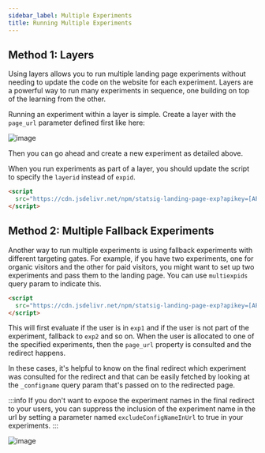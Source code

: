 ```yaml
---
sidebar_label: Multiple Experiments
title: Running Multiple Experiments
---
```


## Method 1: Layers

Using layers allows you to run multiple landing page experiments without needing to update the code on the website for each experiment.  Layers are a powerful way to run many experiments in sequence, one building on top of the learning from the other.

Running an experiment within a layer is simple.  Create a layer with the `page_url` parameter defined first like here:

![image](https://github.com/statsig-io/statuspage/assets/74588208/cc49d1cd-9abb-49f4-8712-72d0d518f7e1)

Then you can go ahead and create a new experiment as detailed above.

When you run experiments as part of a layer, you should update the script to specify the `layerid` instead of `expid`.

```html
<script
  src="https://cdn.jsdelivr.net/npm/statsig-landing-page-exp?apikey=[API_KEY]&layerid=[LAYER_NAME]">
</script>
```

## Method 2: Multiple Fallback Experiments

Another way to run multiple experiments is using fallback experiments with different targeting gates.  For example, if you have two experiments, one for organic visitors and the other for paid visitors, you might want to set up two experiments and pass them to the landing page.  You can use `multiexpids` query param to indicate this.

```html
<script 
  src="https://cdn.jsdelivr.net/npm/statsig-landing-page-exp?apikey=[API_KEY]&multiexpids=expid1,expid2,expid3">
</script>
```

This will first evaluate if the user is in `exp1` and if the user is not part of the experiment, fallback to `exp2` and so on.  When the user is allocated to one of the specified experiments, then the `page_url` property is consulted and the redirect happens.

In these cases, it's helpful to know on the final redirect which experiment was consulted for the redirect and that can be easily fetched by looking at the `_configname` query param that's passed on to the redirected page.

:::info
If you don't want to expose the experiment names in the final redirect to your users, you can suppress the inclusion of the experiment name in the url by setting a parameter named `excludeConfigNameInUrl` to true in your experiments.
:::

![image](https://github.com/statsig-io/.github/assets/74588208/3ed06102-3ba5-4fb6-807e-d790d2011310)